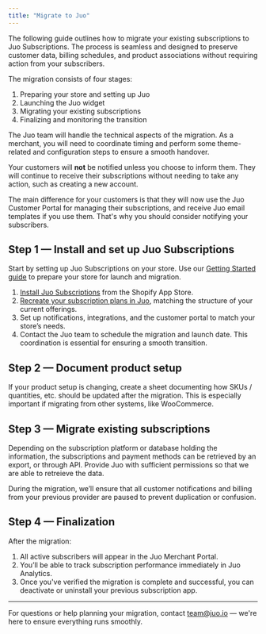 ```yaml
---
title: "Migrate to Juo"
---
```


The following guide outlines how to migrate your existing subscriptions to Juo Subscriptions. The process is seamless and designed to preserve customer data, billing schedules, and product associations without requiring action from your subscribers.

The migration consists of four stages:

1. Preparing your store and setting up Juo
2. Launching the Juo widget
3. Migrating your existing subscriptions
4. Finalizing and monitoring the transition

The Juo team will handle the technical aspects of the migration. As a merchant, you will need to coordinate timing and perform some theme-related and configuration steps to ensure a smooth handover.

Your customers will **not** be notified unless you choose to inform them. They will continue to receive their subscriptions without needing to take any action, such as creating a new account.

The main difference for your customers is that they will now use the Juo Customer Portal for managing their subscriptions, and receive Juo email templates if you use them. That's why you should consider notifying your subscribers.

## Step 1 — Install and set up Juo Subscriptions

Start by setting up Juo Subscriptions on your store. Use our [Getting Started guide](https://juo.io/installing-the-app) to prepare your store for launch and migration.

1. [Install Juo Subscriptions](https://juo.io/installing-the-app) from the Shopify App Store.
2. [Recreate your subscription plans in Juo](https://juo.io/docs/creating-subscription-plan), matching the structure of your current offerings.
3. Set up notifications, integrations, and the customer portal to match your store’s needs.
4. Contact the Juo team to schedule the migration and launch date. This coordination is essential for ensuring a smooth transition.

## Step 2 — Document product setup

If your product setup is changing, create a sheet documenting how SKUs / quantities, etc. should be updated after the migration. This is especially important if migrating from other systems, like WooCommerce.

## Step 3 — Migrate existing subscriptions

Depending on the subscription platform or database holding the information, the subscriptions and payment methods can be retrieved by an export, or through API. Provide Juo with sufficient permissions so that we are able to retreieve the data.

During the migration, we’ll ensure that all customer notifications and billing from your previous provider are paused to prevent duplication or confusion.

## Step 4 — Finalization

After the migration:

1. All active subscribers will appear in the Juo Merchant Portal.
2. You’ll be able to track subscription performance immediately in Juo Analytics.
3. Once you've verified the migration is complete and successful, you can deactivate or uninstall your previous subscription app.

---

For questions or help planning your migration, contact [team@juo.io](mailto:team@juo.io) — we're here to ensure everything runs smoothly.
